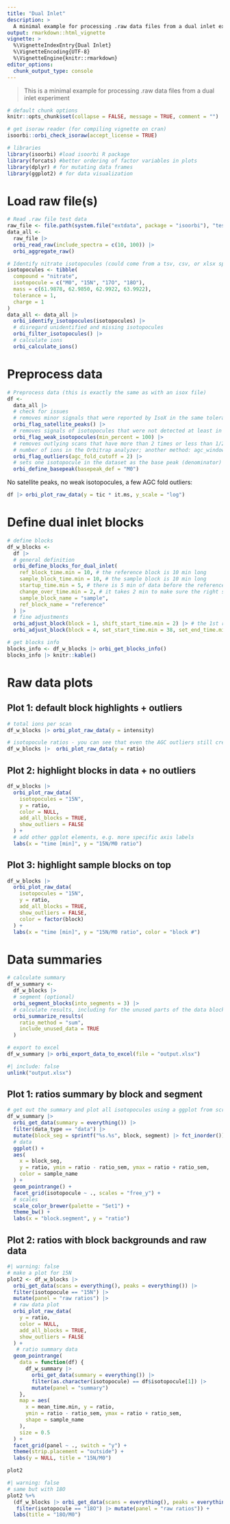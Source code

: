 ```yaml
---
title: "Dual Inlet"
description: >
  A minimal example for processing .raw data files from a dual inlet experiment
output: rmarkdown::html_vignette
vignette: >
  %\VignetteIndexEntry{Dual Inlet}
  %\VignetteEncoding{UTF-8}
  %\VignetteEngine{knitr::rmarkdown}
editor_options: 
  chunk_output_type: console
---
```


> This is a minimal example for processing .raw data files from a dual inlet experiment

```r
# default chunk options
knitr::opts_chunk$set(collapse = FALSE, message = TRUE, comment = "")

# get isoraw reader (for compiling vignette on cran)
isoorbi::orbi_check_isoraw(accept_license = TRUE)
```

```r
# libraries
library(isoorbi) #load isoorbi R package
library(forcats) #better ordering of factor variables in plots
library(dplyr) # for mutating data frames
library(ggplot2) # for data visualization
```

# Load raw file(s)

```r
# Read .raw file test data
raw_file <- file.path(system.file("extdata", package = "isoorbi"), "testfile_dual_inlet.raw")
data_all <-
  raw_file |>
  orbi_read_raw(include_spectra = c(10, 100)) |>
  orbi_aggregate_raw()

# Identify nitrate isotopocules (could come from a tsv, csv, or xlsx spreadsheet instead)
isotopocules <- tibble(
  compound = "nitrate",
  isotopocule = c("M0", "15N", "17O", "18O"),
  mass = c(61.9878, 62.9850, 62.9922, 63.9922),
  tolerance = 1,
  charge = 1
)
data_all <- data_all |>
  orbi_identify_isotopocules(isotopocules) |>
  # disregard unidentified and missing isotopocules
  orbi_filter_isotopocules() |>
  # calculate ions
  orbi_calculate_ions()
```

# Preprocess data

```r
# Preprocess data (this is exactly the same as with an isox file)
df <- 
  data_all |>
  # check for issues
  # removes minor signals that were reported by IsoX in the same tolerance window where the peak of interest is
  orbi_flag_satellite_peaks() |> 
  # removes signals of isotopocules that were not detected at least in min_percent scans
  orbi_flag_weak_isotopocules(min_percent = 100) |> 
  # removes outlying scans that have more than 2 times or less than 1/2 times the average
  # number of ions in the Orbitrap analyzer; another method: agc_window (see function documentation for more details)
  orbi_flag_outliers(agc_fold_cutoff = 2) |>
  # sets one isotopocule in the dataset as the base peak (denominator) for ratio calculation
  orbi_define_basepeak(basepeak_def = "M0") 
```

No satellite peaks, no weak isotopocules, a few AGC fold outliers:

```r
df |> orbi_plot_raw_data(y = tic * it.ms, y_scale = "log")
```

# Define dual inlet blocks

```r
# define blocks
df_w_blocks <-
  df |>
  # general definition
  orbi_define_blocks_for_dual_inlet(
    ref_block_time.min = 10, # the reference block is 10 min long
    sample_block_time.min = 10, # the sample block is 10 min long
    startup_time.min = 5, # there is 5 min of data before the reference block starts, to stabilize spray conditions
    change_over_time.min = 2, # it takes 2 min to make sure the right solution is measured after switching the valve
    sample_block_name = "sample",
    ref_block_name = "reference"
  ) |> 
  # fine adjustments
  orbi_adjust_block(block = 1, shift_start_time.min = 2) |> # the 1st reference block is shorter by 2 min, cut from the start
  orbi_adjust_block(block = 4, set_start_time.min = 38, set_end_time.min = 44) # the start and end of the 2nd reference block are manually set

# get blocks info
blocks_info <- df_w_blocks |> orbi_get_blocks_info()
blocks_info |> knitr::kable()
```

# Raw data plots

## Plot 1: default block highlights + outliers

```r
# total ions per scan
df_w_blocks |> orbi_plot_raw_data(y = intensity)

# isotopocule ratios - you can see that even the AGC outliers still create decent ratios
df_w_blocks |>  orbi_plot_raw_data(y = ratio)
```


## Plot 2: highlight blocks in data + no outliers

```r
df_w_blocks |> 
  orbi_plot_raw_data(
    isotopocules = "15N",
    y = ratio,
    color = NULL,
    add_all_blocks = TRUE,
    show_outliers = FALSE
  ) +
  # add other ggplot elements, e.g. more specific axis labels
  labs(x = "time [min]", y = "15N/M0 ratio")
```

## Plot 3: highlight sample blocks on top

```r
df_w_blocks |> 
  orbi_plot_raw_data(
    isotopocules = "15N",
    y = ratio,
    add_all_blocks = TRUE,
    show_outliers = FALSE,
    color = factor(block)
  ) +
  labs(x = "time [min]", y = "15N/M0 ratio", color = "block #")
```

# Data summaries

```r
# calculate summary
df_w_summary <- 
  df_w_blocks |>
  # segment (optional)
  orbi_segment_blocks(into_segments = 3) |>
  # calculate results, including for the unused parts of the data blocks
  orbi_summarize_results(
    ratio_method = "sum",
    include_unused_data = TRUE
  )

# export to excel
df_w_summary |> orbi_export_data_to_excel(file = "output.xlsx")
```

```r
#| include: false
unlink("output.xlsx")
```

## Plot 1: ratios summary by block and segment

```r
# get out the summary and plot all isotopocules using a ggplot from scratch
df_w_summary |>
  orbi_get_data(summary = everything()) |>
  filter(data_type == "data") |>
  mutate(block_seg = sprintf("%s.%s", block, segment) |> fct_inorder()) |>
  # data
  ggplot() +
  aes(
    x = block_seg,
    y = ratio, ymin = ratio - ratio_sem, ymax = ratio + ratio_sem,
    color = sample_name
  ) +
  geom_pointrange() +
  facet_grid(isotopocule ~ ., scales = "free_y") +
  # scales
  scale_color_brewer(palette = "Set1") +
  theme_bw() +
  labs(x = "block.segment", y = "ratio")
```

## Plot 2: ratios with block backgrounds and raw data

```r
#| warning: false
# make a plot for 15N
plot2 <- df_w_blocks |>
  orbi_get_data(scans = everything(), peaks = everything()) |>
  filter(isotopocule == "15N") |>
  mutate(panel = "raw ratios") |>
  # raw data plot
  orbi_plot_raw_data(
    y = ratio,
    color = NULL,
    add_all_blocks = TRUE,
    show_outliers = FALSE
  ) +
   # ratio summary data
  geom_pointrange(
    data = function(df) {
      df_w_summary |> 
        orbi_get_data(summary = everything()) |>
        filter(as.character(isotopocule) == df$isotopocule[1]) |> 
        mutate(panel = "summary")
    },
    map = aes(
      x = mean_time.min, y = ratio, 
      ymin = ratio - ratio_sem, ymax = ratio + ratio_sem,
      shape = sample_name
    ), 
    size = 0.5
  ) +
  facet_grid(panel ~ ., switch = "y") +
  theme(strip.placement = "outside") +
  labs(y = NULL, title = "15N/M0")

plot2
```

```r
#| warning: false
# same but with 18O
plot2 %+% 
  (df_w_blocks |> orbi_get_data(scans = everything(), peaks = everything()) |>
   filter(isotopocule == "18O") |> mutate(panel = "raw ratios")) +
  labs(title = "18O/M0")
```



